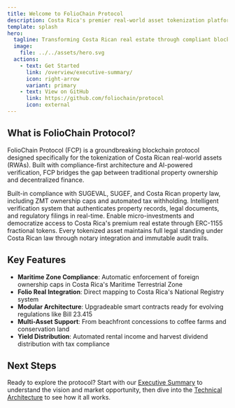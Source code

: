 ```yaml
---
title: Welcome to FolioChain Protocol
description: Costa Rica's premier real-world asset tokenization platform
template: splash
hero:
  tagline: Transforming Costa Rican real estate through compliant blockchain tokenization
  image:
    file: ../../assets/hero.svg
  actions:
    - text: Get Started
      link: /overview/executive-summary/
      icon: right-arrow
      variant: primary
    - text: View on GitHub
      link: https://github.com/foliochain/protocol
      icon: external
---
```



## What is FolioChain Protocol?

FolioChain Protocol (FCP) is a groundbreaking blockchain protocol designed specifically for the tokenization of Costa Rican real-world assets (RWAs). Built with compliance-first architecture and AI-powered verification, FCP bridges the gap between traditional property ownership and decentralized finance.

<CardGrid stagger>
	<Card title="Regulatory Compliance" icon="approve-check">
		Built-in compliance with SUGEVAL, SUGEF, and Costa Rican property law, including ZMT ownership caps and automated tax withholding.
	</Card>
	<Card title="AI-Powered Oracles" icon="rocket">
		Intelligent verification system that authenticates property records, legal documents, and regulatory filings in real-time.
	</Card>
	<Card title="Fractional Ownership" icon="puzzle">
		Enable micro-investments and democratize access to Costa Rica's premium real estate through ERC-1155 fractional tokens.
	</Card>
	<Card title="Legal Enforceability" icon="shield">
		Every tokenized asset maintains full legal standing under Costa Rican law through notary integration and immutable audit trails.
	</Card>
</CardGrid>

## Key Features

- **Maritime Zone Compliance**: Automatic enforcement of foreign ownership caps in Costa Rica's Maritime Terrestrial Zone
- **Folio Real Integration**: Direct mapping to Costa Rica's National Registry system
- **Modular Architecture**: Upgradeable smart contracts ready for evolving regulations like Bill 23.415
- **Multi-Asset Support**: From beachfront concessions to coffee farms and conservation land
- **Yield Distribution**: Automated rental income and harvest dividend distribution with tax compliance

## Next Steps

Ready to explore the protocol? Start with our [Executive Summary](/overview/executive-summary/) to understand the vision and market opportunity, then dive into the [Technical Architecture](/architecture/overview/) to see how it all works.